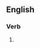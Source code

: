==English==

===Verb===
{{head|en|present participle}}

# {{present participle of|tranquilize|lang=en|nocat=1}}